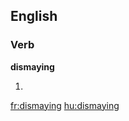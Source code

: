 ==English==

===Verb===
'''dismaying'''

# {{present participle of|[[dismay]]}}

[[fr:dismaying]]
[[hu:dismaying]]